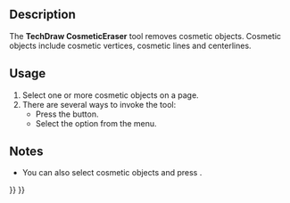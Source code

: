 <languages/>

{{Docnav
|[[TechDraw_ExtensionDecreaseDecimal|ExtensionDecreaseDecimal]]
|[[TechDraw_LineGroup|LineGroup]]
|[[TechDraw_Workbench|TechDraw]]
|IconL=TechDraw_ExtensionDecreaseDecimal.svg
|IconR=
|IconC=Workbench_TechDraw.svg
}}

{{GuiCommand
|Name=TechDraw CosmeticEraser
|MenuLocation=TechDraw → Remove Cosmetic Object
|Workbenches=[[TechDraw_Workbench|TechDraw]]
|Version=0.19
}}

==Description==

The '''TechDraw CosmeticEraser''' tool removes cosmetic objects. Cosmetic objects include cosmetic vertices, cosmetic lines and centerlines.

==Usage==

# Select one or more cosmetic objects on a page.
# There are several ways to invoke the tool:
#* Press the {{Button|[[Image:TechDraw_CosmeticEraser.svg|16px]] [[TechDraw_CosmeticEraser|Remove Cosmetic Object]]}} button.
#* Select the {{MenuCommand|TechDraw → [[Image:TechDraw_CosmeticEraser.svg|16px]] Remove Cosmetic Object}} option from the menu.

==Notes==

* You can also select cosmetic objects and press {{KEY|Delete}}. {{Version|1.0}}


{{Docnav
|[[TechDraw_ExtensionDecreaseDecimal|ExtensionDecreaseDecimal]]
|[[TechDraw_LineGroup|LineGroup]]
|[[TechDraw_Workbench|TechDraw]]
|IconL=TechDraw_ExtensionDecreaseDecimal.svg
|IconR=
|IconC=Workbench_TechDraw.svg
}}

{{TechDraw Tools navi{{#translation:}}}}
{{Userdocnavi{{#translation:}}}}